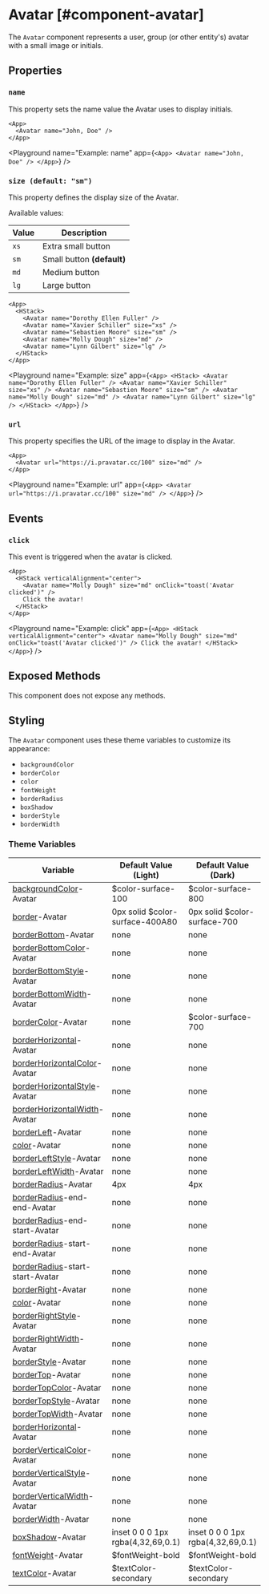 
# Avatar [#component-avatar]

The `Avatar` component represents a user, group (or other entity's) avatar with a small image or initials.

## Properties

### `name`

This property sets the name value the Avatar uses to display initials.

```ueml copy
<App>
  <Avatar name="John, Doe" />
</App>
```

<Playground
  name="Example: name"
  app={`
    <App>
      <Avatar name="John, Doe" />
    </App>
  `}
/>

### `size (default: "sm")`

This property defines the display size of the Avatar.

Available values:

| Value | Description |
| --- | --- |
| `xs` | Extra small button |
| `sm` | Small button **(default)** |
| `md` | Medium button |
| `lg` | Large button |

```ueml copy
<App>
  <HStack>
    <Avatar name="Dorothy Ellen Fuller" />
    <Avatar name="Xavier Schiller" size="xs" />
    <Avatar name="Sebastien Moore" size="sm" />
    <Avatar name="Molly Dough" size="md" />
    <Avatar name="Lynn Gilbert" size="lg" />
  </HStack>
</App>
```

<Playground
  name="Example: size"
  app={`
    <App>
      <HStack>
        <Avatar name="Dorothy Ellen Fuller" />
        <Avatar name="Xavier Schiller" size="xs" />
        <Avatar name="Sebastien Moore" size="sm" />
        <Avatar name="Molly Dough" size="md" />
        <Avatar name="Lynn Gilbert" size="lg" />
      </HStack>
    </App>
  `}
/>

### `url`

This property specifies the URL of the image to display in the Avatar.

```ueml copy
<App>
  <Avatar url="https://i.pravatar.cc/100" size="md" />
</App>
```

<Playground
  name="Example: url"
  app={`
    <App>
      <Avatar url="https://i.pravatar.cc/100" size="md" />
    </App>
  `}
/>

## Events

### `click`

This event is triggered when the avatar is clicked.

```ueml copy
<App>
  <HStack verticalAlignment="center">
    <Avatar name="Molly Dough" size="md" onClick="toast('Avatar clicked')" />
    Click the avatar!
  </HStack>
</App>
```

<Playground
  name="Example: click"
  app={`
    <App>
      <HStack verticalAlignment="center">
        <Avatar name="Molly Dough" size="md" onClick="toast('Avatar clicked')" />
        Click the avatar!
      </HStack>
    </App>
  `}
/>

## Exposed Methods

This component does not expose any methods.

## Styling

The `Avatar` component uses these theme variables to customize its appearance:

- `backgroundColor`
- `borderColor`
- `color`
- `fontWeight`
- `borderRadius`
- `boxShadow`
- `borderStyle`
- `borderWidth`

### Theme Variables

| Variable | Default Value (Light) | Default Value (Dark) |
| --- | --- | --- |
| [backgroundColor](../styles-and-themes/common-units/#color)-Avatar | $color-surface-100 | $color-surface-800 |
| [border](../styles-and-themes/common-units/#border)-Avatar | 0px solid $color-surface-400A80 | 0px solid $color-surface-700 |
| [borderBottom](../styles-and-themes/common-units/#border)-Avatar | <GrayText>none</GrayText> | <GrayText>none</GrayText> |
| [borderBottomColor](../styles-and-themes/common-units/#color)-Avatar | <GrayText>none</GrayText> | <GrayText>none</GrayText> |
| [borderBottomStyle](../styles-and-themes/common-units/#border-style)-Avatar | <GrayText>none</GrayText> | <GrayText>none</GrayText> |
| [borderBottomWidth](../styles-and-themes/common-units/#size)-Avatar | <GrayText>none</GrayText> | <GrayText>none</GrayText> |
| [borderColor](../styles-and-themes/common-units/#color)-Avatar | <GrayText>none</GrayText> | $color-surface-700 |
| [borderHorizontal](../styles-and-themes/common-units/#border)-Avatar | <GrayText>none</GrayText> | <GrayText>none</GrayText> |
| [borderHorizontalColor](../styles-and-themes/common-units/#color)-Avatar | <GrayText>none</GrayText> | <GrayText>none</GrayText> |
| [borderHorizontalStyle](../styles-and-themes/common-units/#border-style)-Avatar | <GrayText>none</GrayText> | <GrayText>none</GrayText> |
| [borderHorizontalWidth](../styles-and-themes/common-units/#size)-Avatar | <GrayText>none</GrayText> | <GrayText>none</GrayText> |
| [borderLeft](../styles-and-themes/common-units/#border)-Avatar | <GrayText>none</GrayText> | <GrayText>none</GrayText> |
| [color](../styles-and-themes/common-units/#color)-Avatar | <GrayText>none</GrayText> | <GrayText>none</GrayText> |
| [borderLeftStyle](../styles-and-themes/common-units/#border-style)-Avatar | <GrayText>none</GrayText> | <GrayText>none</GrayText> |
| [borderLeftWidth](../styles-and-themes/common-units/#size)-Avatar | <GrayText>none</GrayText> | <GrayText>none</GrayText> |
| [borderRadius](../styles-and-themes/common-units/#border-rounding)-Avatar | 4px | 4px |
| [borderRadius](../styles-and-themes/common-units/#border-rounding)-end-end-Avatar | <GrayText>none</GrayText> | <GrayText>none</GrayText> |
| [borderRadius](../styles-and-themes/common-units/#border-rounding)-end-start-Avatar | <GrayText>none</GrayText> | <GrayText>none</GrayText> |
| [borderRadius](../styles-and-themes/common-units/#border-rounding)-start-end-Avatar | <GrayText>none</GrayText> | <GrayText>none</GrayText> |
| [borderRadius](../styles-and-themes/common-units/#border-rounding)-start-start-Avatar | <GrayText>none</GrayText> | <GrayText>none</GrayText> |
| [borderRight](../styles-and-themes/common-units/#border)-Avatar | <GrayText>none</GrayText> | <GrayText>none</GrayText> |
| [color](../styles-and-themes/common-units/#color)-Avatar | <GrayText>none</GrayText> | <GrayText>none</GrayText> |
| [borderRightStyle](../styles-and-themes/common-units/#border-style)-Avatar | <GrayText>none</GrayText> | <GrayText>none</GrayText> |
| [borderRightWidth](../styles-and-themes/common-units/#size)-Avatar | <GrayText>none</GrayText> | <GrayText>none</GrayText> |
| [borderStyle](../styles-and-themes/common-units/#border-style)-Avatar | <GrayText>none</GrayText> | <GrayText>none</GrayText> |
| [borderTop](../styles-and-themes/common-units/#border)-Avatar | <GrayText>none</GrayText> | <GrayText>none</GrayText> |
| [borderTopColor](../styles-and-themes/common-units/#color)-Avatar | <GrayText>none</GrayText> | <GrayText>none</GrayText> |
| [borderTopStyle](../styles-and-themes/common-units/#border-style)-Avatar | <GrayText>none</GrayText> | <GrayText>none</GrayText> |
| [borderTopWidth](../styles-and-themes/common-units/#size)-Avatar | <GrayText>none</GrayText> | <GrayText>none</GrayText> |
| [borderHorizontal](../styles-and-themes/common-units/#border)-Avatar | <GrayText>none</GrayText> | <GrayText>none</GrayText> |
| [borderVerticalColor](../styles-and-themes/common-units/#color)-Avatar | <GrayText>none</GrayText> | <GrayText>none</GrayText> |
| [borderVerticalStyle](../styles-and-themes/common-units/#border-style)-Avatar | <GrayText>none</GrayText> | <GrayText>none</GrayText> |
| [borderVerticalWidth](../styles-and-themes/common-units/#size)-Avatar | <GrayText>none</GrayText> | <GrayText>none</GrayText> |
| [borderWidth](../styles-and-themes/common-units/#size)-Avatar | <GrayText>none</GrayText> | <GrayText>none</GrayText> |
| [boxShadow](../styles-and-themes/common-units/#boxShadow)-Avatar | inset 0 0 0 1px rgba(4,32,69,0.1) | inset 0 0 0 1px rgba(4,32,69,0.1) |
| [fontWeight](../styles-and-themes/common-units/#fontWeight)-Avatar | $fontWeight-bold | $fontWeight-bold |
| [textColor](../styles-and-themes/common-units/#color)-Avatar | $textColor-secondary | $textColor-secondary |
